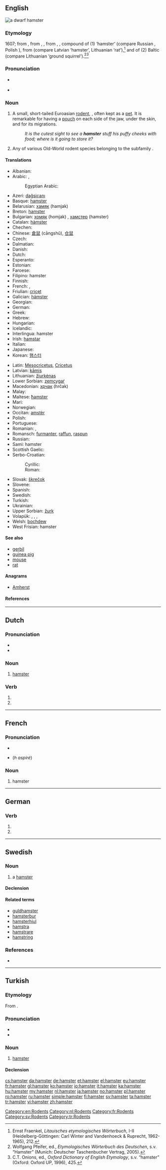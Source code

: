 {{also|Hamster|hámster|hàmster|ħamster}}
==English==
[[Image:Hamster_057eue.jpg|thumb|right|thumb|a dwarf hamster]]
{{wikipedia}}

===Etymology===
1607; from {{etyl|de|en}} {{term|Hamster|lang=de}}, from {{etyl|goh|en}} {{term|hamastra|lang=goh}}, {{term|hamustro|lang=goh}}, from {{etyl|orv|en}} {{term|хомѣсторъ|tr=choměstorŭ|lang=orv}}, {{term|хомѣстаръ|tr=choměstarŭ|lang=orv}}, compound of (1) {{term|хомѣкъ|tr=choměkŭ|lang=orv}} ‘hamster’ (compare Russian {{term|хомяк|tr=chomják|lang=ru}}, Polish {{term|chomik|lang=pl}}), from {{etyl|ine-bsl-pro|en}} {{term/t|ine-bsl-pro|*kāmia}} (compare Latvian {{term|kāmis|lang=lv}} ‘hamster’, Lithuanian {{term|kãmas|lang=lt}} ‘rat’),<ref>Ernst Fraenkel, ''Litauisches etymologisches Wörterbuch'', I-II (Heidelberg-Göttingen: Carl Winter and Vandenhoeck & Ruprecht, 1962-1965), 212.</ref> and of (2) Baltic {{term/t|lt|*stara}} (compare Lithuanian {{term/t|lt|stãras}} ‘ground squirrel’).<ref>Wolfgang Pfeifer, ed., ''Etymologisches Wörterbuch des Deutschen'', s.v. “Hamster” (Munich: Deutscher Taschenbucher Vertrag, 2005).</ref><ref>C.T. Onions, ed., ''Oxford Dictionary of English Etymology'', s.v. “hamster” (Oxford: Oxford UP, 1996), 425.</ref>

===Pronunciation===
* {{a|US}} {{IPA|/ˈhæmstɚ/}}
* {{audio|en-uk-hamster.ogg|Audio (UK)}}

===Noun===
{{en-noun}}

# A small, short-tailed Euroasian [[rodent]], {{taxlink|Cricetus frumentarius|species}}, often kept as a [[pet]]. It is remarkable for having a [[pouch]] on each side of the jaw, under the skin, and for its migrations.
#: ''It is the cutest sight to see a '''hamster''' stuff his puffy cheeks with food; where is it going to store it?''
# {{context|zoology|lang=en}} Any of various Old-World rodent species belonging to the subfamily ''{{taxlink|Cricetinae|subfamily}}''.

====Translations====
{{trans-top|small, short-tailed European rodent}}
* Albanian: {{t-|sq|lloj brejtësi}}
* Arabic: {{t-|ar|أقداد|m|tr=ʔqdad|sc=Arab}}, {{t-|ar|هامستر|m|tr=hamester|sc=Arab}}
*: Egyptian Arabic: {{tø|arz|هامستر|m|tr=hamester|sc=Arab}}
* Azeri: [[dağsiçanı]]
* Basque: [[#Basque|hamster]]
* Belarusian: [[хамяк]] (hamjak)
* Breton: [[#Breton|hamster]]
* Bulgarian: [[хомяк]] (homjak) {{m}}, [[хамстер]] (hamster) {{m}}
* Catalan: [[hàmster]] {{m}}
* Chechen: {{tø|ce|оьпа|tr=öpa}}
* Chinese: [[倉鼠]] (cāngshǔ), [[仓鼠]]
* Czech: {{t+|cs|křeček|m}}
* Dalmatian: {{tø|dlm|viala|f}}
* Danish: {{t+|da|hamster}}
* Dutch: {{t+|nl|hamster|m}}
* Esperanto: {{t-|eo|hamstro}}
* Estonian: {{t+|et|hamster}}
* Faroese: {{t-|fo|hamstari}}
* Filipino: hamster
* Finnish: {{t+|fi|hamsteri}}
* French: {{t+|fr|hamster|m}}, {{t-|fr|rat de blé|m}}
* Friulian: [[cricęt]]
* Galician: [[hámster]]
* Georgian: {{t+|ka|ზაზუნა|tr=zazuna|sc=Geor}}
* German: {{t+|de|Hamster|m}}
* Greek: {{t+|el|χάμστερ|n|tr=chámster}}
* Hebrew: {{t+|he|אוגר}}
* Hungarian: {{t+|hu|hörcsög}}
* Icelandic: {{t+|is|hamstur}}
* Interlingua: hamster
* Irish: [[hamstar]]
* Italian: {{t+|it|criceto|m}}
* Japanese: {{t-|ja|ハムスター|tr=hamusutā}}
* Korean: [[햄스터]]
{{trans-mid}}
* Latin: [[Mesocricetus]], [[Cricetus]]<!-- move if these are scientific names only -->
* Latvian: [[kāmis]]
* Lithuanian: [[žiurkėnas]]
* Lower Sorbian: [[zemcygaŕ]]
* Macedonian: [[хрчак]] (hrčak) {{m}}
* Malay: {{t-|ms|tikus belanda}}
* Maltese: [[ħamster]]
* Mari: {{tø|chm|ӓрлӓн|tr=ärlän}}
* Norwegian: {{t+|no|hamster|m}}
* Occitan: [[amstèr]]
* Polish: {{t+|pl|chomik|m}}
* Portuguese: {{t-|pt|hamster|m}}
* Romanian: {{t+|ro|hamster}}, {{t+|ro|hârciog}}
* Romansch: [[furmanter]], [[raffun]], [[raspun]]
* Russian: {{t+|ru|хомяк|n|tr=homjak}}
* Sami: hamster
* Scottish Gaelic: {{t-|gd|hamstair|m}}
* Serbo-Croatian:
*: Cyrillic: {{t-|sh|хр́чак|m|sc=Cyrl}}
*: Roman: {{t-|sh|hŕčak|m}}
* Slovak: [[škrečok]]
* Slovene: {{t+|sl|hrček|m}}
* Spanish: {{t-|es|hámster|m}}
* Swedish: {{t+|sv|hamster}}
* Turkish: {{t+|tr|hamster}}
* Ukrainian: {{t-|uk|хом'як|m|tr=xom”ják}}
* Upper Sorbian: [[žurk]]
* Volapük: {{qualifier|male or female}} {{t+|vo|kriset}}, {{qualifier|male}} {{t-|vo|hikriset}}, {{qualifier|female}} {{t-|vo|jikriset}}, {{qualifier|male or female offspring, young}} {{t-|vo|krisetül}}
* Welsh: [[bochdew]]
* West Frisian: hamster
{{trans-bottom}}

====See also====
* [[gerbil]]
* [[guinea pig]]
* [[mouse]]
* [[rat]]

====Anagrams====
* [[Amherst#English|Amherst]]

====References====
<references/>

[[Category:en:Rodents]]

----

==Dutch==

===Pronunciation===
* {{IPA|/ˈɦɑmstər/|lang=nl}}
* {{audio|Nl-hamster.ogg|audio}}

===Noun===
{{nl-noun|m|hamsters|hamstertje}}

# [[#English|hamster]]

===Verb===
{{head|nl}}

# {{nl-verb form of|p=1|n=sg|t=pres|m=ind|hamsteren}}
# {{nl-verb form of|m=imp|hamsteren}}

[[Category:nl:Rodents]]

----

==French==

===Pronunciation===
* {{audio|Fr-hamster.ogg|audio}}
* {{X-SAMPA|/amstER/}} (''h aspiré'')

===Noun===
{{fr-noun|m}}

# hamster

[[Category:fr:Rodents]]

----

==German==

===Verb===
{{head|de}}

# {{de-verb form of|hamstern|1|s|g}}
# {{de-verb form of|hamstern|i|s}}

----

==Swedish==

===Noun===
{{sv-noun|c}}

# a [[#English|hamster]]

====Declension====
{{sv-noun-irreg-c|2=hamstern|3=hamstrar}}

====Related terms====
* [[guldhamster]]
* [[hamsterbur]]
* [[hamsterhjul]]
* [[hamstra]]
* [[hamstrare]]
* [[hamstring]]

===References===
* {{R:SAOL}}

[[Category:sv:Rodents]]

----

==Turkish==

===Etymology===
From {{etyl|en|tr}}.

===Pronunciation===
* {{IPA|[hamsteɾ]|lang=tr}}
* {{hyphenation|hams|ter}}

===Noun===
{{tr-noun|i|ler}}

# {{context|zoology|mammals|rodents|lang=tr}} [[#English|hamster]]

====Declension====
{{tr-noun-c|i|d|poss=+|pred=-}}

[[Category:tr:Rodents]]

[[cs:hamster]]
[[da:hamster]]
[[de:hamster]]
[[et:hamster]]
[[el:hamster]]
[[eu:hamster]]
[[fr:hamster]]
[[gl:hamster]]
[[ko:hamster]]
[[io:hamster]]
[[it:hamster]]
[[ka:hamster]]
[[hu:hamster]]
[[my:hamster]]
[[nl:hamster]]
[[ja:hamster]]
[[no:hamster]]
[[pl:hamster]]
[[ro:hamster]]
[[ru:hamster]]
[[simple:hamster]]
[[fi:hamster]]
[[sv:hamster]]
[[ta:hamster]]
[[tr:hamster]]
[[vi:hamster]]
[[zh:hamster]]